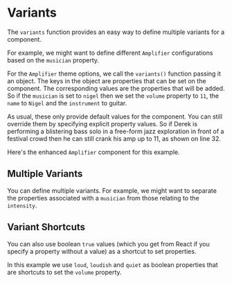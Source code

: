 
# Variants

The `variants` function provides an easy way to define multiple variants for
a component.

For example, we might want to define different `Amplifier` configurations
based on the `musician` property.

For the `Amplifier` theme options, we
call the `variants()` function passing it an object.  The keys in the object
are properties that can be set on the component.  The corresponding values
are the properties that will be added.  So if the `musician` is set to `nigel`
then we set the `volume` property to `11`, the `name` to `Nigel` and the
`instrument` to guitar.

<Example
  Component={Variants}
  code={VariantsSrc}
  caption="Variants"
  expand
/>

As usual, these only provide default values for the component.  You can still
override them by specifying explicit property values.  So if Derek is
performing a blistering bass solo in a free-form jazz exploration in front of
a festival crowd then he can still crank his amp up to 11, as shown on line
32.

Here's the enhanced `Amplifier` component for this example.

<Snippet
  file="NamedAmplifier.jsx"
/>

## Multiple Variants

You can define multiple variants.  For example, we might want to separate
the properties associated with a `musician` from those relating to the
`intensity`.

<Example
  Component={Variants2}
  code={Variants2Src}
  caption="Multiple Variants"
  expand
/>

## Variant Shortcuts

You can also use boolean `true` values (which you get from React if you
specify a property without a value) as a shortcut to set properties.

In this example we use `loud`, `loudish` and `quiet` as boolean properties
that are shortcuts to set the `volume` property.

<Example
  Component={Variants3}
  code={Variants3Src}
  caption="Variant Shortcuts"
  expand
/>
